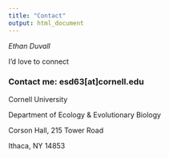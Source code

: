 ```yaml
---
title: "Contact"
output: html_document
---
```


*Ethan Duvall*

I'd love to connect


### **Contact me: esd63[at]cornell.edu**


Cornell University

Department of Ecology & Evolutionary Biology

Corson Hall, 215 Tower Road

Ithaca, NY 14853